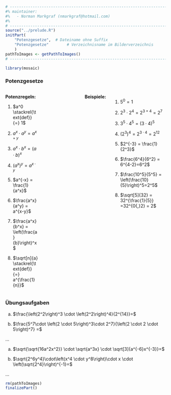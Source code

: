 ```r
# ---------------------------------------------------------------------------
#% maintainer:
#%   - Norman Markgraf (nmarkgraf@hotmail.com)
#%
# ---------------------------------------------------------------------------
source("../prelude.R")
initPart(
    "Potenzgesetze",  # Dateiname ohne Suffix
    "Potenzgesetze"        # Verzeichnisname im Bilderverzeichnis 
    )
pathToImages <- getPathToImages()
# ---------------------------------------------------------------------------

library(mosaic)

```


### Potenzgesetze

:::::: {.columns}
::: {.column width="49%"}

**Potenzregeln:**

1. $a^0 \stackrel{\text{def}}{=} 1$

2. $a^x \cdot a^y = a^{x+y}$

3. $a^x \cdot b^x = (a \cdot b)^x$

4. $\left(a^x)^y = a^{x \cdot y}$

5. $a^{-x} = \frac{1}{a^x}$

6. $\frac{a^x}{a^y} = a^{x-y}$

7. $\frac{a^x}{b^x} = \left(\frac{a}{b}\right)^x$

8. $\sqrt[n]{a} \stackrel{\text{def}}{=} a^{\frac{1}{n}}$

:::
::: {.column width="49%"}
:::

**Beispiele:**

1. $5^0 = 1$

2. $2^3 \cdot 2^4 = 2^{3+4} = 2^7$

3. $3^5 \cdot 4^5 = (3 \cdot 4)^5$

4. $\left(2^3\right)^4 = 2^{3\cdot 4} = 2^{12}$

5. $2^{-3} = \frac{1}{2^3}$

6. $\frac{6^4}{6^2} = 6^{4-2}=6^2$

7. $\frac{10^5}{5^5} = \left(\frac{10}{5}\right)^5=2^5$

8. $\sqrt[5]{32} = 32^{\frac{1}{5}} =32^{0{,}2} = 2$

::::::


### Übungsaufgaben

a) $\frac{\left(2^2\right)^3 \cdot \left(2^2\right)^4}{2^{14}}=$

b) $\frac{5^7\cdot \left(2 \cdot 5\right)^3\cdot 2^7}{\left(2 \cdot 2 \cdot 5\right)^7} =$ 

...

a) $\sqrt{\sqrt{16a^2x^2}} \cdot \sqrt{a^3x} \cdot \sqrt[3]{a^{-6}x^{-3}}=$

b) $\sqrt{2^6y^4}\cdot\left(x^4 \cdot y^8\right)\cdot x \cdot \left(\sqrt{2^4}\right)^{-1}=$

...


```r
rm(pathToImages)
finalizePart()
```
